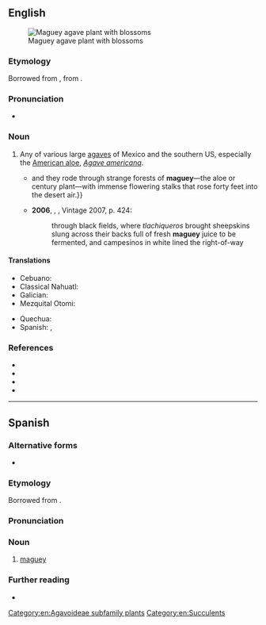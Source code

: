 {{also|magüey}}
==English==
[[File:Maguey agave plant with blossoms.JPG|thumb|Maguey agave plant with blossoms]]

===Etymology===
Borrowed from {{bor|en|es|maguey}}, from {{der|en|tnq|*mawei}}.

===Pronunciation===
* {{IPA|en|/məˈɡeɪ/}}

===Noun===
{{en-noun}}

# Any of various large [[agave]]s of Mexico and the southern US, especially the [[American aloe]], ''[[Agave americana]]''.
#* {{RQ:McCarthy Blood Meridian|passage={{...}}and they rode through strange forests of '''maguey'''—the aloe or century plant—with immense flowering stalks that rose forty feet into the desert air.}}
#* '''2006''', {{w|Thomas Pynchon}}, ''{{w|Against the Day}}'', Vintage 2007, p. 424:
#*: through black fields, where ''tlachiqueros'' brought sheepskins slung across their backs full of fresh '''maguey''' juice to be fermented, and campesinos in white lined the right-of-way
#: {{syn|en|agave|pita|century plant}}

====Translations====
{{trans-top|North American agave}}
* Cebuano: {{t|ceb|magay}}
* Classical Nahuatl: {{t|nci|metl}}
* Galician: {{t+|gl|agave|f}}
* Mezquital Otomi: {{t|ote|uada}}
{{trans-mid}}
* Quechua: {{t|qu|qara}}
* Spanish: {{t+|es|maguey|m}}, {{t+|es|pita|f}}
{{trans-bottom}}

===References===
* {{pedia}}
* {{specieslite|i=1|Agave americana}}
* {{comcatlite|i=1|Agave americana}}
* {{R:USDA Plants|AGAM|Agave americana}}
[[Category:en:Agavoideae subfamily plants]]
[[Category:en:Succulents]]

----

==Spanish==

===Alternative forms===
* {{alter|es|magüey}}

===Etymology===
Borrowed from {{bor|es|tnq|*mawei}}.

===Pronunciation===
{{es-IPA}}

===Noun===
{{es-noun|m}}

# {{lb|es|Latin America}} [[#English|maguey]]
#: {{syn|es|pita}}

===Further reading===
* {{R:DRAE}}